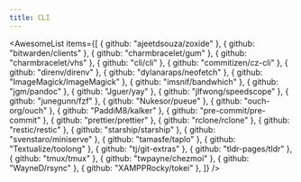 ```yaml
---
title: CLI
---
```


<AwesomeList
  items={[
    { github: "ajeetdsouza/zoxide" },
    { github: "bitwarden/clients" },
    { github: "charmbracelet/gum" },
    { github: "charmbracelet/vhs" },
    { github: "cli/cli" },
    { github: "commitizen/cz-cli" },
    { github: "direnv/direnv" },
    { github: "dylanaraps/neofetch" },
    { github: "ImageMagick/ImageMagick" },
    { github: "imsnif/bandwhich" },
    { github: "jgm/pandoc" },
    { github: "Jguer/yay" },
    { github: "jlfwong/speedscope" },
    { github: "junegunn/fzf" },
    { github: "Nukesor/pueue" },
    { github: "ouch-org/ouch" },
    { github: "PaddiM8/kalker" },
    { github: "pre-commit/pre-commit" },
    { github: "prettier/prettier" },
    { github: "rclone/rclone" },
    { github: "restic/restic" },
    { github: "starship/starship" },
    { github: "svenstaro/miniserve" },
    { github: "tamasfe/taplo" },
    { github: "Textualize/toolong" },
    { github: "tj/git-extras" },
    { github: "tldr-pages/tldr" },
    { github: "tmux/tmux" },
    { github: "twpayne/chezmoi" },
    { github: "WayneD/rsync" },
    { github: "XAMPPRocky/tokei" },
  ]}
/>
